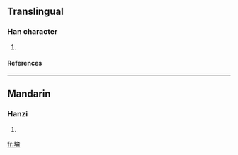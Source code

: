 ==Translingual==
===Han character===
{{Han char|rn=32|rad=土|as=08|sn=11|four=|canj=土人一月 (GOMB)}}
# {{defn|Han|sort=土08}}
====References====
{{Han ref|kx=0230.330|dkj=05173|dj=0466.380|hdz=10455.050|uh=57E8|ud=22504}}
----
==Mandarin==
===Hanzi===
{{cmn-hanzi|pin=[[lǔn]] ([[lun3]])|wg=lun<sup>3</sup>}}
# {{defn|Mandarin}}

[[fr:埨]]